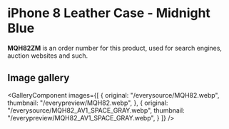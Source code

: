 
# iPhone 8 Leather Case - Midnight Blue

<Callout type='info' emoji='👉🏻'>**MQH82ZM** is an order number for this product, used for search engines, auction websites and such.</Callout>

## Image gallery

<GalleryComponent
    images={[
      {
        original: "/everysource/MQH82.webp",
        thumbnail: "/everypreview/MQH82.webp",
      },
      {
        original: "/everysource/MQH82_AV1_SPACE_GRAY.webp",
        thumbnail: "/everypreview/MQH82_AV1_SPACE_GRAY.webp",
      }
    ]}
  />

